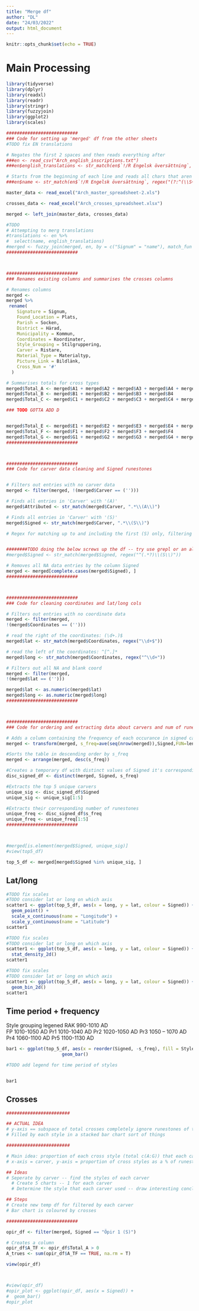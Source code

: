 ```yaml
---
title: "Merge df"
author: "DL"
date: "24/03/2022"
output: html_document
---
```


```r
knitr::opts_chunk$set(echo = TRUE)
```

# Main Processing
```r
library(tidyverse)
library(dplyr)
library(readxl)
library(readr)
library(stringr)
library(fuzzyjoin)
library(ggplot2)
library(scales)

###########################
### Code for setting up 'merged' df from the other sheets
#TODO fix EN translations

# Negates the first 2 spaces and then reads everything after
###en <- read_csv("Arch_english_inscriptions.txt")
###en$english_translations <- str_match(en$`!/R Engelsk översättning`, regex("(?: [^ ]* [^ ]* )(.*)"))

# Starts from the beginning of each line and reads all chars that aren't a space, then reads the space. Repeats 3 times, essentially matching the first 3 words
###en$name <- str_match(en$`!/R Engelsk översättning`, regex("(?:^(\\S+\\s+){3})"))

master_data <- read_excel("Arch_master_spreadsheet-2.xls")

crosses_data <- read_excel("Arch_crosses_spreadsheet.xlsx")

merged <- left_join(master_data, crosses_data)

#TODO
# Attempting to merg translations
#translations <- en %>%
#  select(name, english_translations)   
#merged <- fuzzy_join(merged, en, by = c("Signum" = "name"), match_fun = str_detect)
###########################



###########################
### Renames existing columns and summarises the crosses columns

# Renames columns
merged <-
merged %>%
 rename(
    Signature = Signum,
    Found_Location = Plats,
    Parish = Socken,
    District = Härad,
    Municipality = Kommun,
    Coordinates = Koordinater,
    Style_Grouping = Stilgruppering,
    Carver = Ristare,
    Material_Type = Materialtyp,
    Picture_Link = Bildlänk,
    Cross_Num = '#'
  )

# Summarises totals for cross types
merged$Total_A <- merged$A1 + merged$A2 + merged$A3 + merged$A4 + merged$A5 + merged$A6 + merged$A7 + merged$A8 + merged$A9
merged$Total_B <- merged$B1 + merged$B2 + merged$B3 + merged$B4
merged$Total_C <- merged$C1 + merged$C2 + merged$C3 + merged$C4 + merged$C5 + merged$C6 + merged$C7 + merged$C8 + merged$C9 + merged$C10

### TODO GOTTA ADD D


merged$Total_E <- merged$E1 + merged$E2 + merged$E3 + merged$E4 + merged$E5 + merged$E6 + merged$E7 + merged$E8 + merged$E9 + merged$E10
merged$Total_F <- merged$F1 + merged$F2 + merged$F3 + merged$F4
merged$Total_G <- merged$G1 + merged$G2 + merged$G3 + merged$G4 + merged$G5 + merged$G6
###########################



###########################
### Code for carver data cleaning and Signed runestones


# Filters out entries with no carver data
merged <- filter(merged, !(merged$Carver == ('')))

# Finds all entries in 'Carver' with '(A)'
merged$Attributed <- str_match(merged$Carver, ".*\\(A\\)")

# Finds all entries in 'Carver' with '(S)'
merged$Signed <- str_match(merged$Carver, ".*\\(S\\)")

# Regex for matching up to and including the first (S) only, filtering out most collabs


########TODO doing the below screws up the df -- try use grepl or an alternative method ........>############NOTE
#merged$Signed <- str_match(merged$Signed, regex("^(.*?)\\(S\\)"))

# Removes all NA data entries by the column Signed
merged <- merged[complete.cases(merged$Signed), ]
###########################



###########################
### Code for cleaning coordinates and lat/long cols

# Filters out entries with no coordinate data
merged <- filter(merged, 
!(merged$Coordinates == ('')))

# read the right of the coordinates: (\d+.)$
merged$lat <- str_match(merged$Coordinates, regex("\\d+$"))

# read the left of the coordinates: ^[^.]*
merged$long <- str_match(merged$Coordinates, regex("^\\d+"))

# Filters out all NA and blank coord
merged <- filter(merged, 
!(merged$lat == ('')))

merged$lat <- as.numeric(merged$lat)
merged$long <- as.numeric(merged$long)
###########################



###########################
### Code for ordering and extracting data about carvers and num of runestones

# Adds a column containing the frequency of each occurance in signed called s_freq
merged <- transform(merged, s_freq=ave(seq(nrow(merged)),Signed,FUN=length))

#Sorts the table in descending order by s_freq
merged <- arrange(merged, desc(s_freq))

#Creates a temporary df with distinct values of Signed it's corresponding s_freq
disc_signed_df <- distinct(merged, Signed, s_freq)

#Extracts the top 5 unique carvers
unique_sig <- disc_signed_df$Signed
unique_sig <- unique_sig[1:5]

#Extracts their corresponding number of runestones
unique_freq <- disc_signed_df$s_freq
unique_freq <- unique_freq[1:5]
###########################



#merged[is.element(merged$Signed, unique_sig)]
#view(top5_df)

top_5_df <- merged[merged$Signed %in% unique_sig, ]
```




## Lat/long 

```r
#TODO fix scales
#TODO consider lat or long on which axis
scatter1 <- ggplot(top_5_df, aes(x = long, y = lat, colour = Signed)) + 
  geom_point() +
  scale_x_continuous(name = "Longitude") +
  scale_y_continuous(name = "Latitude")
scatter1
```

```r
#TODO fix scales
#TODO consider lat or long on which axis
scatter1 <- ggplot(top_5_df, aes(x = long, y = lat, colour = Signed)) + 
  stat_density_2d()
scatter1
```

```r
#TODO fix scales
#TODO consider lat or long on which axis
scatter1 <- ggplot(top_5_df, aes(x = long, y = lat, colour = Signed)) + 
  geom_bin_2d()
scatter1
```



## Time period + frequency 
Style grouping legened
RAK	990-1010 AD   
FP	1010-1050 AD
Pr1	1010-1040 AD
Pr2	1020-1050 AD
Pr3	1050 – 1070 AD
Pr4	1060-1100 AD
Pr5	1100-1130 AD
```r
bar1 <- ggplot(top_5_df, aes(x = reorder(Signed, -s_freq), fill = Style_Grouping)) + 
                     geom_bar()

#TODO add legend for time period of styles


bar1
```



## Crosses
```r
########################

## ACTUAL IDEA
# y-axis == subspace of total crosses completely ignore runestones of that specific carver
# Filled by each style in a stacked bar chart sort of things

########################

# Main idea: proportion of each cross style (total c(A:G)) that each carver used
# x-axis = carver, y-axis = proportion of cross styles as a % of runestones carved

## Ideas
# Seperate by carver -- find the styles of each carver
  # Create 5 charts -- 1 for each carver
  # Determine the style that each carver used -- draw interesting conclusion (qualitative)

## Steps
# Create new temp df for filtered by each carver
# Bar chart is coloured by crosses

###########################

opir_df <- filter(merged, Signed == "Öpir 1 (S)")

# Creates a column 
opir_df$A_TF <- opir_df$Total_A > 0
A_trues <- sum(opir_df$A_TF == TRUE, na.rm = T)

view(opir_df)



#view(opir_df)
#opir_plot <- ggplot(opir_df, aes(x = Signed)) +
#  geom_bar()
#opir_plot

```

